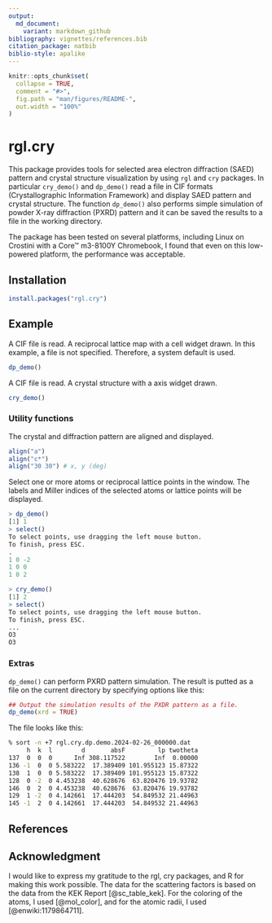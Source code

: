 ```yaml
---
output:
  md_document:
    variant: markdown_github
bibliography: vignettes/references.bib
citation_package: natbib
biblio-style: apalike
---
```


<!-- README.md is generated from README.Rmd. Please edit that file -->

```r
knitr::opts_chunk$set(
  collapse = TRUE,
  comment = "#>",
  fig.path = "man/figures/README-",
  out.width = "100%"
)
```

# rgl.cry

<!-- badges: start -->
<!-- badges: end -->

This package provides tools for selected area electron diffraction (SAED) pattern and crystal structure visualization by using ``rgl`` and ``cry`` packages.
In particular ``cry_demo()`` and ``dp_demo()`` read a file in CIF formats (Crystallographic Information Framework) and display SAED pattern and crystal structure.
The function ``dp_demo()`` also performs simple simulation of powder X-ray diffraction (PXRD) pattern and it can be saved the results to a file in the working directory.

The package has been tested on several platforms, including Linux on Crostini with a Core™ m3-8100Y Chromebook, I found that even on this low-powered platform, the performance was acceptable.

## Installation
```r
install.packages("rgl.cry")
```

## Example
A CIF file is read. A reciprocal lattice map with a cell widget drawn.
In this example, a file is not specified.  Therefore, a system default is used.
```r
dp_demo()
```

A CIF file is read. A crystal structure with a axis widget drawn.
```r
cry_demo()
```

### Utility functions

The crystal and diffraction pattern are aligned and displayed.
```r
align("a")
align("c*")
align("30 30") # x, y (deg)
```

Select one or more atoms or reciprocal lattice points in the window.
The labels and Miller indices of the selected atoms or lattice points will be displayed.
```r
> dp_demo()
[1] 1
> select()
To select points, use dragging the left mouse button.
To finish, press ESC.
.
1 0 -2
1 0 0
1 0 2

> cry_demo()
[1] 2
> select()
To select points, use dragging the left mouse button.
To finish, press ESC.
...
O3 
O3 
```

### Extras
``dp_demo()`` can perform PXRD pattern simulation.
The result is putted as a file on the current directory by specifying options like this:
```r
## Output the simulation results of the PXDR pattern as a file.
dp_demo(xrd = TRUE)
```
The file looks like this:
```zsh
% sort -n +7 rgl.cry.dp.demo.2024-02-26_000000.dat
     h  k  l        d       absF         lp twotheta
137  0  0  0      Inf 308.117522        Inf  0.00000
136 -1  0  0 5.583222  17.389409 101.955123 15.87322
138  1  0  0 5.583222  17.389409 101.955123 15.87322
128  0 -2  0 4.453238  40.628676  63.820476 19.93782
146  0  2  0 4.453238  40.628676  63.820476 19.93782
129  1 -2  0 4.142661  17.444203  54.849532 21.44963
145 -1  2  0 4.142661  17.444203  54.849532 21.44963
```

## References

<div id="refs"></div>

## Acknowledgment

I would like to express my gratitude to the rgl, cry packages, and R for making this work possible.  The data for the scattering factors is based on the data from the KEK Report [@sc_table_kek].  For the coloring of the atoms, I used [@mol_color], and for the atomic radii, I used [@enwiki:1179864711].
